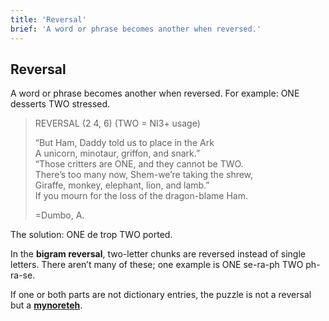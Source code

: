 ```yaml
---
title: 'Reversal'
brief: 'A word or phrase becomes another when reversed.'
---
```


## Reversal

A word or phrase becomes another when reversed. For example: <Example><Step><label>ONE</label> <span class="reverse">desserts</span></Step> <Finally><label>TWO</label> stressed</Finally></Example>.

<blockquote>
REVERSAL (2 4, 6) (TWO = NI3+ usage)

&ldquo;But Ham, Daddy told us to place in the Ark<br/>
A unicorn, minotaur, griffon, and snark.&rdquo;<br/>
&ldquo;Those critters are ONE, and they cannot be TWO.<br/>
There&rsquo;s too many now, Shem-we&rsquo;re taking the
shrew,<br/>
Giraffe, monkey, elephant, lion, and lamb.&rdquo;<br/>
If you mourn for the loss of the dragon-blame Ham.

=Dumbo, A.
</blockquote>

The solution: <Example><Step><label>ONE</label> <span class="reverse">de trop</span></Step> <Finally><label>TWO</label> ported</Finally></Example>.

In the **bigram reversal**, two-letter chunks are reversed instead of single letters. There aren&rsquo;t many of these; one example is <Example><Step><label>ONE</label> <span class="reverse">se-ra-ph</span></Step> <Finally><label>TWO</label> ph-ra-se</Finally></Example>.

If one or both parts are not dictionary entries, the puzzle is not a reversal but a <a href="base/mynoreteh" class="todo">**mynoreteh**</a>.